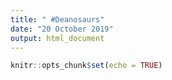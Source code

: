 ```yaml
---
title: " #Deanosaurs"
date: "20 October 2019"
output: html_document
---
```


```r
knitr::opts_chunk$set(echo = TRUE)
```

